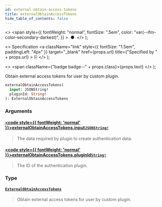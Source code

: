 ```yaml
---
id: external-obtain-access-tokens
title: externalObtainAccessTokens
hide_table_of_contents: false
---
```


  <>
    <span
      style={{
        fontWeight: "normal",
        fontSize: ".5em",
        color: "var(--ifm-color-secondary-darkest)",
      }}
    >
      &nbsp;●&nbsp;
    </span>
  </>
);

  <>
    Specification
    <a
      className="link"
      style={{ fontSize: "1.5em", paddingLeft: "4px" }}
      target="\_blank"
      href={props.url}
      title={"Specified by " + props.url}
    >
      ⎘
    </a>
  </>
);

  <>
    <span className={"badge badge--" + props.class}>{props.text}</span>
  </>
);

Obtain external access tokens for user by custom plugin.

```graphql
externalObtainAccessTokens(
  input: JSONString!
  pluginId: String!
): ExternalObtainAccessTokens
```

### Arguments

#### [<code style={{ fontWeight: 'normal' }}>externalObtainAccessTokens.<b>input</b></code>](#)<Bullet />[`JSONString!`](../../api-reference/miscellaneous/scalars/jsonstring) <Badge class="secondary" text="non-null"/> <Badge class="secondary" text="scalar"/> <Badge class="secondary" text="miscellaneous"/>

> The data required by plugin to create authentication data.

#### [<code style={{ fontWeight: 'normal' }}>externalObtainAccessTokens.<b>pluginId</b></code>](#)<Bullet />[`String!`](../../api-reference/miscellaneous/scalars/string) <Badge class="secondary" text="non-null"/> <Badge class="secondary" text="scalar"/> <Badge class="secondary" text="miscellaneous"/>

> The ID of the authentication plugin.

### Type

#### [`ExternalObtainAccessTokens`](../../api-reference/authentication/objects/external-obtain-access-tokens) <Badge class="secondary" text="object"/> <Badge class="secondary" text="authentication"/>

> Obtain external access tokens for user by custom plugin.
